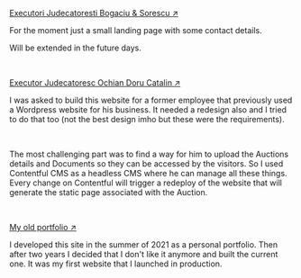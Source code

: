 [Executori Judecatoresti Bogaciu & Sorescu ↗](https://executoribucuresti.ro)

For the moment just a small landing page with some contact details.

Will be extended in the future days.

<br />

[Executor Judecatoresc Ochian Doru Catalin ↗](https://executarebucuresti.ro)

I was asked to build this website for a former employee that previously used a Wordpress website for his business.
It needed a redesign also and I tried to do that too (not the best design imho but these were the requirements).

<br />

The most challenging part was to find a way for him to upload the Auctions details and Documents so they can be accessed by the visitors.
So I used Contentful CMS as a headless CMS where he can manage all these things. Every change on Contentful will trigger a redeploy of the website that will generate the static page associated with the Auction.

<br />

[My old portfolio ↗](https://old.alexjonny.com)

I developed this site in the summer of 2021 as a personal portfolio. Then after two years I decided that I don't like it anymore and built the current one.
It was my first website that I launched in production.
